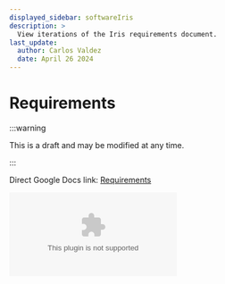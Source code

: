 ```yaml
---
displayed_sidebar: softwareIris
description: >
  View iterations of the Iris requirements document.
last_update:
  author: Carlos Valdez
  date: April 26 2024
---
```


# Requirements

:::warning

This is a draft and may be modified at any time.

:::

Direct Google Docs link: [Requirements](https://docs.google.com/document/d/1EJlghYqhiPrZsjPUHxxG_WeHkHulPB4a-HF8fL7QsCs/)


<Embed
	type="google-docs"
	url="https://docs.google.com/document/d/1EJlghYqhiPrZsjPUHxxG_WeHkHulPB4a-HF8fL7QsCs/"
/>
